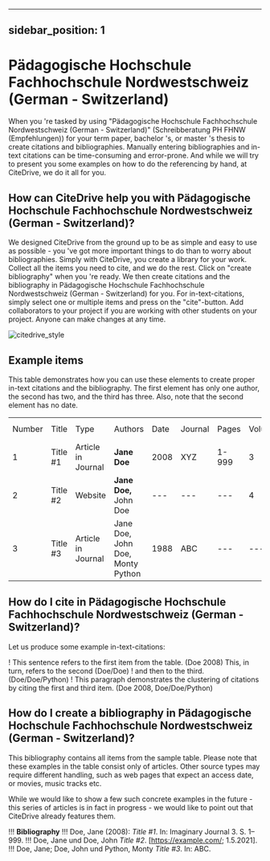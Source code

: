 
---
sidebar_position: 1
---

# Pädagogische Hochschule Fachhochschule Nordwestschweiz (German - Switzerland)

When you 're tasked by using "Pädagogische Hochschule Fachhochschule Nordwestschweiz (German - Switzerland)" (Schreibberatung PH FHNW (Empfehlungen)) for your term paper, bachelor 's, or master 's thesis to create citations and bibliographies.
Manually entering bibliographies and in-text citations can be time-consuming and error-prone. And while we will try to present you some examples on how to do the referencing by hand, at CiteDrive, we do it all for you.

<!---
## About  Pädagogische Hochschule Fachhochschule Nordwestschweiz (German - Switzerland)

* Title: Pädagogische Hochschule Fachhochschule Nordwestschweiz (German - Switzerland)
* Short Title (Id): Schreibberatung PH FHNW (Empfehlungen))
* Authors: Pädagogische Hochschule Fachhochschule Nordwestschweiz (German - Switzerland)
* Download: Pädagogische Hochschule Fachhochschule Nordwestschweiz (German - Switzerland)
 --->

## How can CiteDrive help you with Pädagogische Hochschule Fachhochschule Nordwestschweiz (German - Switzerland)?

We designed CiteDrive from the ground up to be as simple and easy to use as possible - you 've got more important things to do than to worry about bibliographies. Simply with CiteDrive, you create a library for your work. Collect all the items you need to cite, and we do the rest. Click on "create bibliography" when you 're ready. We then create citations and the bibliography in Pädagogische Hochschule Fachhochschule Nordwestschweiz (German - Switzerland) for you. For in-text-citations, simply select one or multiple items and press on the "cite"-button. Add collaborators to your project if you are working with other students on your project. Anyone can make changes at any time.


![citedrive_style](images/padagogische-hochschule-fachhochschule-nordwestschweiz-german--switzerland.svg "Choose Pädagogische Hochschule Fachhochschule Nordwestschweiz (German - Switzerland) in the CiteDrive App")


## Example items

This table demonstrates how you can use these elements to create proper in-text citations and the bibliography. The first element has only one author, the second has two, and the third has three. Also, note that the second element has no date.


<table>
  <tr>
   <td>Number
   </td>
   <td>Title
   </td>
   <td>Type
   </td>
   <td>Authors
   </td>
   <td>Date
   </td>
   <td>Journal
   </td>
   <td>Pages
   </td>
   <td>Volume
   </td>
   <td>Issue
   </td>
   <td>Access Date
   </td>
  </tr>
  <tr>
   <td>1
   </td>
   <td>Title #1
   </td>
   <td>Article in Journal
   </td>
   <td><strong>Jane Doe</strong>
   </td>
   <td>2008
   </td>
   <td>XYZ
   </td>
   <td>1-999
   </td>
   <td>3
   </td>
   <td>2
   </td>
   <td>--
   </td>
  </tr>
  <tr>
   <td>
2
   </td>
   <td>Title #2
   </td>
   <td>Website
   </td>
   <td><strong>Jane Doe, </strong>John Doe
   </td>
   <td>---
   </td>
   <td>---
   </td>
   <td>---
   </td>
   <td>4
   </td>
   <td>---
   </td>
   <td>2020-05-01
   </td>
  </tr>
  <tr>
   <td>3
   </td>
   <td>Title #3
   </td>
   <td>Article in Journal
   </td>
   <td>Jane Doe, John Doe, Monty Python
   </td>
   <td>1988
   </td>
   <td>ABC
   </td>
   <td>---
   </td>
   <td>---
   </td>
   <td>16
   </td>
   <td>---
   </td>
  </tr>
</table>



## How do I cite in  Pädagogische Hochschule Fachhochschule Nordwestschweiz (German - Switzerland)?

Let us produce some example in-text-citations:

! This sentence refers to the first item from the table. (Doe 2008) This, in turn, refers to the second (Doe/Doe)
! and then to the third.  (Doe/Doe/Python)
! This paragraph demonstrates the clustering of citations by citing the first and third item. (Doe 2008, Doe/Doe/Python)



## How do I create a bibliography in Pädagogische Hochschule Fachhochschule Nordwestschweiz (German - Switzerland)?

This bibliography contains all items from the sample table. Please note that these examples in the table consist only of articles. Other source types may require different handling, such as web pages that expect an access date, or movies, music tracks etc.

While we would like to show a few such concrete examples in the future - this series of articles is in fact in progress - we would like to point out that CiteDrive already features them.


!!! **Bibliography**
!!! Doe, Jane (2008): <i>Title #1</i>. In: Imaginary Journal 3. S. 1–999.
!!! Doe, Jane und Doe, John  <i>Title #2</i>. [https://example.com/; 1.5.2021].
!!! Doe, Jane; Doe, John und Python, Monty <i>Title #3</i>. In: ABC.


```
        